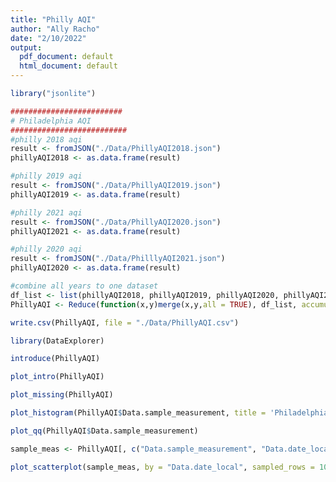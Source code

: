 ```yaml
---
title: "Philly AQI"
author: "Ally Racho"
date: "2/10/2022"
output:
  pdf_document: default
  html_document: default
---
```

```r
library("jsonlite")

#########################
# Philadelphia AQI
##########################
#philly 2018 aqi 
result <- fromJSON("./Data/PhillyAQI2018.json")
phillyAQI2018 <- as.data.frame(result)

#philly 2019 aqi 
result <- fromJSON("./Data/PhillyAQI2019.json")
phillyAQI2019 <- as.data.frame(result)

#philly 2021 aqi
result <- fromJSON("./Data/PhillyAQI2020.json")
phillyAQI2021 <- as.data.frame(result)

#philly 2020 aqi
result <- fromJSON("./Data/PhilllyAQI2021.json")
phillyAQI2020 <- as.data.frame(result)

#combine all years to one dataset
df_list <- list(phillyAQI2018, phillyAQI2019, phillyAQI2020, phillyAQI2021)
PhillyAQI <- Reduce(function(x,y)merge(x,y,all = TRUE), df_list, accumulate = FALSE)

write.csv(PhillyAQI, file = "./Data/PhillyAQI.csv")

```

```r
library(DataExplorer)
```

```r
introduce(PhillyAQI)
```
```r
plot_intro(PhillyAQI)
```
```r
plot_missing(PhillyAQI)
```
```r
plot_histogram(PhillyAQI$Data.sample_measurement, title = 'Philadelphia AQI Sample Measurements')

```
```r
plot_qq(PhillyAQI$Data.sample_measurement)
```
```r
sample_meas <- PhillyAQI[, c("Data.sample_measurement", "Data.date_local")]

plot_scatterplot(sample_meas, by = "Data.date_local", sampled_rows = 1000L)
```

